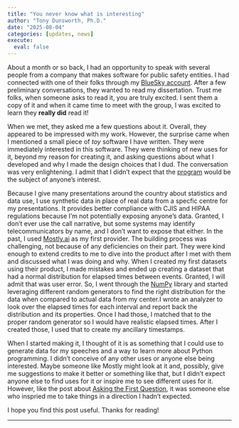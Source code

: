```yaml
---
title: "You never know what is interesting"
author: "Tony Dunsworth, Ph.D."
date: "2025-08-04"
categories: [updates, news]
execute: 
  eval: false
---
```


About a month or so back, I had an opportunity to speak with several people from a company that makes software for public safety entities. I had connected with one of their folks through my [BlueSky account](trdunsworth.bsky.social). After a few preliminary conversations, they wanted to read my dissertation. Trust me folks, when someone asks to read it, you are truly excited. I sent them a copy of it and when it came time to meet with the group, I was excited to learn they **really did** read it!

When we met, they asked me a few questions about it. Overall, they appeared to be impressed with my work. However, the surprise came when I mentioned a small piece of *toy* software I have written. They were immediately interested in this software. They were thinking of new uses for it, beyond my reason for creating it, and asking questions about what I developed and why I made the design choices that I dud. The conversation was very enlightening. I admit that I didn't expect that the [program](https://github.com/trdunsworth/synth911gen2) would be the subject of anyone's interest.

Because I give many presentations around the country about statistics and data use, I use synthetic data in place of real data from a specfic centre for my presentations. It provides better compliance with CJIS and HIPAA regulations because I'm not potentially exposing anyone's data. Granted, I don't ever use the call narrative, but some systems may identify telecommunicators by name, and I don't want to expose that either. In the past, I used [Mostly.ai](https://mostly.ai/) as my first provider. The building process was challenging, not because of any deficiencies on their part. They were kind enough to extend credits to me to dive into the product after I met with them and discussed what I was doing and why. When I created my first datasets using their product, I made mistakes and ended up creating a dataset that had a normal distribution for elapsed times between events. Granted, I will admit that was user error. So, I went through the [NumPy](https://numpy.org/) library and started leveraging different random generators to find the right distribution for the data when compared to actual data from my center.I wrote an analyzer to look over the elapsed times for each interval and report back the distribution and its properties. Once I had those, I matched that to the proper random generator so I would have realistic elapsed times. After I created those, I used that to create my ancillary timestamps. 

When I started making it, I thought of it is as something that I could use to generate data for my speeches and a way to learn more about Python programming. I didn't conceive of any other uses or anyone else being interested. Maybe someone like Mostly might look at it and, possibly, give me suggestions to make it better or something like that, but I didn't expect anyone else to find uses for it or inspire me to see different uses for it. However, like the post about [Asking the First Question](https://drddatascience.com/posts/20250415/), it was someone else who inspried me to take things in a direction I hadn't expected.

I hope you find this post useful. Thanks for reading!

---